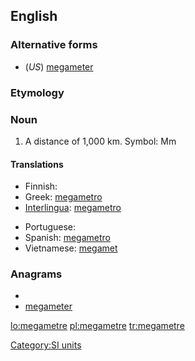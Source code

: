 ==English==

===Alternative forms===
* (''US'') [[megameter]]

===Etymology===
{{prefix|mega|metre}}

===Noun===
{{en-noun}}

# A distance of 1,000 km. Symbol: Mm

====Translations====
{{trans-top|a distance of 1,000 km}}
* Finnish: {{t|fi|megametri}}
* Greek: [[megametro]]
* [[Interlingua]]: [[megametro]]
{{trans-mid}}
* Portuguese: {{t+|pt|megâmetro|m}}
* Spanish: [[megametro]]
* Vietnamese: [[megamet]]
{{trans-bottom}}

===Anagrams===
* {{alphagram|aeeegmmrt}}
* [[megameter#English|megameter]]

[[Category:SI units]]

[[lo:megametre]]
[[pl:megametre]]
[[tr:megametre]]